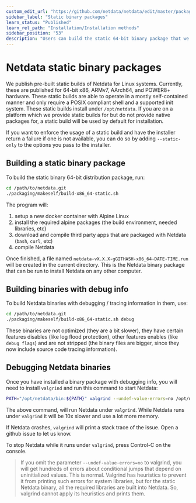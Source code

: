 ```yaml
---
custom_edit_url: "https://github.com/netdata/netdata/edit/master/packaging/makeself/README.md"
sidebar_label: "Static binary packages"
learn_status: "Published"
learn_rel_path: "Installation/Installation methods"
sidebar_position: "53"
description: "Users can build the static 64-bit binary package that we ship with every release of the open-source Netdata Agent for debugging or specialize purposes."
---
```



# Netdata static binary packages

We publish pre-built static builds of Netdata for Linux systems. Currently, these are published for 64-bit x86, ARMv7,
AArch64, and POWER8+ hardware. These static builds are able to operate in a mostly self-contained manner and only
require a POSIX compliant shell and a supported init system. These static builds install under `/opt/netdata`. If
you are on a platform which we provide static builds for but do not provide native packages for, a static build
will be used by default for installation.

If you want to enforce the usage of a static build and have the installer return a failure if one is not available,
you can do so by adding `--static-only` to the options you pass to the installer.

## Building a static binary package

To build the static binary 64-bit distribution package, run:

```bash
cd /path/to/netdata.git
./packaging/makeself/build-x86_64-static.sh
```

The program will:

1.  setup a new docker container with Alpine Linux
2.  install the required alpine packages (the build environment, needed libraries, etc)
3.  download and compile third party apps that are packaged with Netdata (`bash`, `curl`, etc)
4.  compile Netdata

Once finished, a file named `netdata-vX.X.X-gGITHASH-x86_64-DATE-TIME.run` will be created in the current directory. This is the Netdata binary package that can be run to install Netdata on any other computer.

## Building binaries with debug info

To build Netdata binaries with debugging / tracing information in them, use:

```bash
cd /path/to/netdata.git
./packaging/makeself/build-x86_64-static.sh debug
```

These binaries are not optimized (they are a bit slower), they have certain features disables (like log flood protection), other features enables (like `debug flags`) and are not stripped (the binary files are bigger, since they now include source code tracing information).

## Debugging Netdata binaries

Once you have installed a binary package with debugging info, you will need to install `valgrind` and run this command to start Netdata:

```bash
PATH="/opt/netdata/bin:${PATH}" valgrind --undef-value-errors=no /opt/netdata/bin/srv/netdata -D
```

The above command, will run Netdata under `valgrind`. While Netdata runs under `valgrind` it will be 10x slower and use a lot more memory.

If Netdata crashes, `valgrind` will print a stack trace of the issue. Open a github issue to let us know.

To stop Netdata while it runs under `valgrind`, press Control-C on the console.

> If you omit the parameter `--undef-value-errors=no` to valgrind, you will get hundreds of errors about conditional jumps that depend on uninitialized values. This is normal. Valgrind has heuristics to prevent it from printing such errors for system libraries, but for the static Netdata binary, all the required libraries are built into Netdata. So, valgrind cannot apply its heuristics and prints them.
> 

